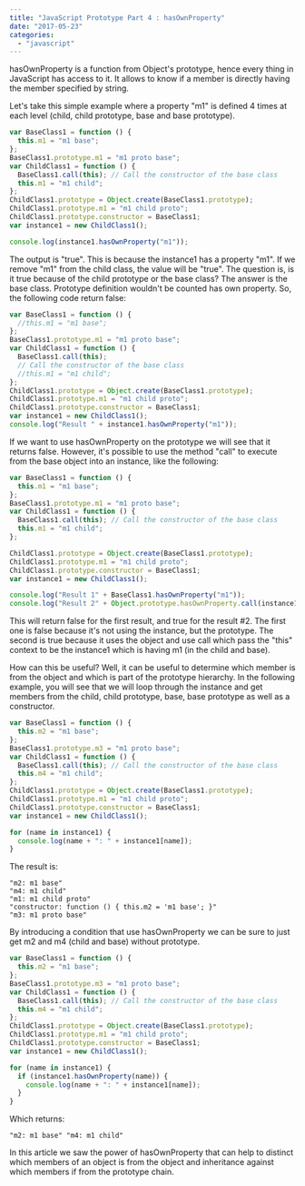 ```yaml
---
title: "JavaScript Prototype Part 4 : hasOwnProperty"
date: "2017-05-23"
categories:
  - "javascript"
---
```


hasOwnProperty is a function from Object's prototype, hence every thing in JavaScript has access to it. It allows to know if a member is directly having the member specified by string.

Let's take this simple example where a property "m1" is defined 4 times at each level (child, child prototype, base and base prototype).

```typescript
var BaseClass1 = function () {
  this.m1 = "m1 base";
};
BaseClass1.prototype.m1 = "m1 proto base";
var ChildClass1 = function () {
  BaseClass1.call(this); // Call the constructor of the base class
  this.m1 = "m1 child";
};
ChildClass1.prototype = Object.create(BaseClass1.prototype);
ChildClass1.prototype.m1 = "m1 child proto";
ChildClass1.prototype.constructor = BaseClass1;
var instance1 = new ChildClass1();

console.log(instance1.hasOwnProperty("m1"));
```

The output is "true". This is because the instance1 has a property "m1". If we remove "m1" from the child class, the value will be "true". The question is, is it true because of the child prototype or the base class? The answer is the base class. Prototype definition wouldn't be counted has own property. So, the following code return false:

```typescript
var BaseClass1 = function () {
  //this.m1 = "m1 base";
};
BaseClass1.prototype.m1 = "m1 proto base";
var ChildClass1 = function () {
  BaseClass1.call(this);
  // Call the constructor of the base class
  //this.m1 = "m1 child";
};
ChildClass1.prototype = Object.create(BaseClass1.prototype);
ChildClass1.prototype.m1 = "m1 child proto";
ChildClass1.prototype.constructor = BaseClass1;
var instance1 = new ChildClass1();
console.log("Result " + instance1.hasOwnProperty("m1"));
```

If we want to use hasOwnProperty on the prototype we will see that it returns false. However, it's possible to use the method "call" to execute from the base object into an instance, like the following:

```typescript
var BaseClass1 = function () {
  this.m1 = "m1 base";
};
BaseClass1.prototype.m1 = "m1 proto base";
var ChildClass1 = function () {
  BaseClass1.call(this); // Call the constructor of the base class
  this.m1 = "m1 child";
};

ChildClass1.prototype = Object.create(BaseClass1.prototype);
ChildClass1.prototype.m1 = "m1 child proto";
ChildClass1.prototype.constructor = BaseClass1;
var instance1 = new ChildClass1();

console.log("Result 1" + BaseClass1.hasOwnProperty("m1"));
console.log("Result 2" + Object.prototype.hasOwnProperty.call(instance1, "m1"));
```

This will return false for the first result, and true for the result #2. The first one is false because it's not using the instance, but the prototype. The second is true because it uses the object and use call which pass the "this" context to be the instance1 which is having m1 (in the child and base).

How can this be useful? Well, it can be useful to determine which member is from the object and which is part of the prototype hierarchy. In the following example, you will see that we will loop through the instance and get members from the child, child prototype, base, base prototype as well as a constructor.

```typescript
var BaseClass1 = function () {
  this.m2 = "m1 base";
};
BaseClass1.prototype.m3 = "m1 proto base";
var ChildClass1 = function () {
  BaseClass1.call(this); // Call the constructor of the base class
  this.m4 = "m1 child";
};
ChildClass1.prototype = Object.create(BaseClass1.prototype);
ChildClass1.prototype.m1 = "m1 child proto";
ChildClass1.prototype.constructor = BaseClass1;
var instance1 = new ChildClass1();

for (name in instance1) {
  console.log(name + ": " + instance1[name]);
}
```

The result is:

```
"m2: m1 base"
"m4: m1 child"
"m1: m1 child proto"
"constructor: function () { this.m2 = 'm1 base'; }"
"m3: m1 proto base"

```

By introducing a condition that use hasOwnProperty we can be sure to just get m2 and m4 (child and base) without prototype.

```typescript
var BaseClass1 = function () {
  this.m2 = "m1 base";
};
BaseClass1.prototype.m3 = "m1 proto base";
var ChildClass1 = function () {
  BaseClass1.call(this); // Call the constructor of the base class
  this.m4 = "m1 child";
};
ChildClass1.prototype = Object.create(BaseClass1.prototype);
ChildClass1.prototype.m1 = "m1 child proto";
ChildClass1.prototype.constructor = BaseClass1;
var instance1 = new ChildClass1();

for (name in instance1) {
  if (instance1.hasOwnProperty(name)) {
    console.log(name + ": " + instance1[name]);
  }
}
```

Which returns: 
```
"m2: m1 base" "m4: m1 child"
```

In this article we saw the power of hasOwnProperty that can help to distinct which members of an object is from the object and inheritance against which members if from the prototype chain.